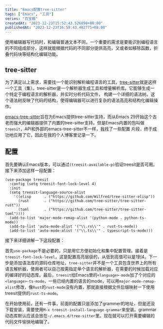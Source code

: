```yaml
---
title: "Emacs配置tree-sitter"
tags: ["Emacs", "工具"]
series: "百宝箱"
createdAt: "2023-12-23T15:52:43.526890+08:00"
publishedAt: "2023-12-23T16:59:43.402775+08:00"
---
```


使用编辑器写代码时，和编辑普通文本不同，一个重要的需求是要能识别编程语言的不同组成部分，这样就能根据代码的不同部分提供高亮，又或者如移除函数，折叠代码块等结构化编辑功能。

## tree-sitter

为了满足以上需求，需要找一个能识别解析编程语言的工具，[tree-sitter](https://tree-sitter.github.io/tree-sitter/)就是这样一个工具（集）。tree-sitter是一个解析器生成工具和增量解析库。它能够生成一个特定于编程语言的解析器，并实时分析代码文件，
构建一个详细的语法树。这个语法树反映了代码的结构，使得编辑器可以进行复杂的语法高亮和结构化编辑操作。

[emacs-tree-sitter](https://github.com/emacs-tree-sitter)旨在为Emacs提供tree-sitter支持，而从Emacs 29开始这个古老而强大的编辑器提供了内置的tree-sitter支持。但是Emacs内置的包叫做`treesit`，API和外部的emacs-tree-sitter不一样，我找了一些配置
片段，终于成功地应用了它，因此在我的个人博客里记录一下。

## 配置

首先要确认Emacs版本，可以通过`(treesit-available-p)`验证treesit是否可用。接下来添加这样一段配置：

```elisp
(use-package treesit
  :config (setq treesit-font-lock-level 4)
  :init
  (setq treesit-language-source-alist
    '((elisp      . ("https://github.com/Wilfred/tree-sitter-elisp"))
      (rust       . ("https://github.com/tree-sitter/tree-sitter-rust"))
      (toml       . ("https://github.com/tree-sitter/tree-sitter-toml"))))
  (add-to-list 'major-mode-remap-alist '(python-mode . python-ts-mode))
  (add-to-list 'auto-mode-alist '("\\.rs\\'" . rust-ts-mode))
  (add-to-list 'auto-mode-alist '("\\.ts\\'" . typescript-ts-mode)))
```

接下来详细讲解一下这段配置：

首先`use-package`不是必要的，只是用它方便初始化和集中配置管理。接着是`treesit-font-lock-level`，这是配置高亮层级的，从低到高值可以是1到4。下一步是添加语法库的源码仓库地址，`tree-sitter`并不是一个工具包含世界上的所有语言解析器，使用者可以自己按需指定单个语言的解析器，在需要的时候加载对应的编译好的动态库。最后，`treesit`给Emacs里的`<language>-mode`加了个对应的`<language>-ts-mode`，一些已经内置的语言的mode，可以用`major-mode-remap-alist`修改，像`Rust`的`rust-mode`没有内置，那就直接根据文件后缀映射一下使用treesit提供的`rust-ts-mode`。

在开始使用前，还有一件事，前面的配置只是添加了grammer的地址，但是还没下载安装，需要使用`M-x treesit-install-language-grammar`来安装。grammar动态库默认应该会放在`~/.emacs.d/tree-sitter`里。现在就可以打开需要编辑的代码文件愉快地编辑了。
